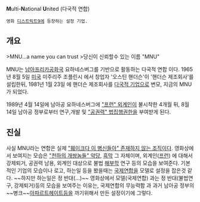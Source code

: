 '''M'''ulti-'''N'''ational '''U'''nited (다국적 연합)
 영화 [[디스트릭트9]]에 등장하는 설정 기업.

== 개요 ==
>MNU...a name you can trust
>당신이 신뢰할수 있는 이름 "MNU"

MNU는 [[남아프리카공화국]] 요하네스버그를 기반으로 활동하는 다국적 연합 이다.
1965년 8월 5일 [[미국]] 미주리주 조플린시 에서 창업자 '오스틴 핸더슨'이 '핸더슨 제조회사'를 설립한뒤, 1981년 1월 23일 에 핸더슨 제조회사를 [[다국적 기업]]으로 변모, 지금의 MNU가 되었다.

1989년 4월 14일에 남아공 요하네스버그에 [["프런" 외계인]]이 불시착한 4개월 뒤, 8월 14일 남아공 정부로부터 연구,개발 및 [["공권력" 법집행권한]]을 부여받게 된다.

== 진실 ==
사실 MNU라는 연합은 실제 [["훼이크다 이 병신들아" 존재하지 않는 조직]]이다. 
영화상에서 보여지는 모습은 [["천하의 개쌍놈들" 악당]], [[흑막]] 그 자체이며, 외계인([[프런]]) 에 대해서 강제퇴거, 공권력 남용, 외계인 대상으로 불법 [[해부학]] 연구 등의 모습을 보여준다. 기본적인 기업의 모습이나 로고, 하는일 등을 봤을때는 [[국제연합]]을 모델로 설정을 잡은것 같다. ~~하지만 하는일은 정 반대(...)~~ 영화상에서 모델(국제연합) 과는 정 반대(불법연구, 강제퇴거)등의 모습을 보여주는 이유는, 국제연합의 무능력함 과 과거 남아공 정부의 ~~병크~~[[아파르트헤이트]]등을 까기위해서 만든 설정이기에 그렇다.
